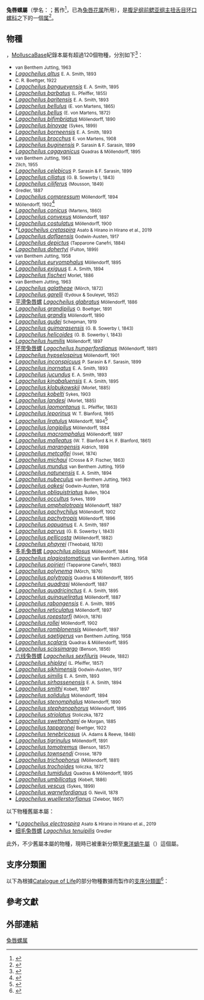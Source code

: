 {{distinguish|兔唇花属}}
{{Automatic taxobox
 |image = Lagocheilus electrospira holotype Fig3 E.jpg
 |image_caption = ''[[Lagocheilus_electrospira|Lagocheilus electrospira]]'' in Burmese amber
 |fossil_range= {{fossilrange|99|0|[[森諾曼期|森諾曼期]]-[[全新世|全新世]]}}
 |taxon = Lagocheilus
 |authority=Blanford, 1864<ref name="Blanford1864">{{cite journal |last1=Blanford |first1=W. T. |year=1864 |title=On the classification of the Cyclostomacea of eastern Asia |journal=Annals and Magazine of Natural History: Including Zoology, Botany and Geology |volume=3 |issue=13 |pages=441–465}}</ref>
}}

'''兔唇螺屬'''（學名：{{lang|la|''Lagocheilus''}}；舊作{{lang|la|''Lagochilus''}}<ref name="shuxing">{{cite book |url=http://www.shuxing.cc/book/15_detail_454629.htm |title=中国经济动物志：陆生软体动物 |editor1=[[陈德牛|陈德牛]] |editor2=[[高家祥|高家祥]] |year=1987 |pages=186 |language=zh-hans }}</ref>，已為[[兔唇花属|兔唇花属]]所用），是[[腹足纲|腹足纲]][[前鳃亚纲|前鳃亚纲]][[主扭舌目|主扭舌目]][[环口螺科|环口螺科]]之下的一個[[属|属]]<ref name=Archaeocyclotus>{{Cite journal |last1=Hirano |first1=T. |last2=Asato |first2=K. |last3=Yamamoto |first3=S. |last4=Takahashi |first4=Y. |last5=Chiba |first5=S. |year=2019 |title=Cretaceous amber fossils highlight the evolutionary history and morphological conservatism of land snails |journal=Scientific Reports |volume=9 |issue=1 |pages=Article number 15886 |doi=10.1038/s41598-019-51840-3 |pmid=31685840 |pmc=6828811 |bibcode=2019NatSR...915886H }}</ref>。

== 物種 ==
{{as of|2021|2|1}}，[[MolluscaBase|MolluscaBase]]紀錄本屬有超過120個物種，分別如下<ref name="MolluscaBase">{{MolluscaBase |id=1245700 |taxon=Lagocheilus |genus=yes |authority=W. T. Blanford, 1864 |last1=Köhler |first1=Frank |last2=Páll-Gergely |first2=Barna |date=2020-08-28 |access-date=2021-02-01 }}</ref>：
* ''{{tsl|ceb|Lagocheilus acutecingulatus}}'' <small>van Benthem Jutting, 1963</small>
* ''[[Lagocheilus_altus|Lagocheilus altus]]'' <small>E. A. Smith, 1893</small>
* ''{{tsl|ceb|Lagocheilus aruanum|Lagocheilus aruanus}}'' <small>C. R. Boettger, 1922</small>
* ''[[Lagocheilus_bangueyensis|Lagocheilus bangueyensis]]'' <small>E. A. Smith, 1895</small>
* ''[[Lagocheilus_barbatus|Lagocheilus barbatus]]'' <small>(L. Pfeiffer, 1855)</small>
* ''[[Lagocheilus_baritensis|Lagocheilus baritensis]]'' <small>E. A. Smith, 1893</small>
* ''[[Lagocheilus_bellulus|Lagocheilus bellulus]]'' <small>(E. von Martens, 1865)</small>
* ''[[Lagocheilus_bellus|Lagocheilus bellus]]'' <small>(E. von Martens, 1872)</small>
* ''[[Lagocheilus_bifimbriatus|Lagocheilus bifimbriatus]]'' <small>Möllendorff, 1890</small>
* ''[[Lagocheilus_binoyae|Lagocheilus binoyae]]'' <small>(Sykes, 1899)</small>
* ''[[Lagocheilus_borneensis|Lagocheilus borneensis]]'' <small>E. A. Smith, 1893</small>
* ''[[Lagocheilus_brocchus|Lagocheilus brocchus]]'' <small>E. von Martens, 1908</small>
* ''[[Lagocheilus_buginensis|Lagocheilus buginensis]]'' <small>P. Sarasin & F. Sarasin, 1899</small>
* ''[[Lagocheilus_cagayanicus|Lagocheilus cagayanicus]]'' <small>Quadras & Möllendorff, 1895</small>
* ''{{tsl|ceb|Lagocheilus calciphilum|Lagocheilus calciphilus}}'' <small>van Benthem Jutting, 1963</small>
* ''{{tsl|ceb|Lagocheilus carinulatum|Lagocheilus carinulatus}}'' <small>Zilch, 1955</small>
* ''[[Lagocheilus_celebicus|Lagocheilus celebicus]]'' <small>P. Sarasin & F. Sarasin, 1899</small>
* ''[[Lagocheilus_ciliatus|Lagocheilus ciliatus]]'' <small>(G. B. Sowerby I, 1843)</small>
* ''[[Lagocheilus_ciliferus|Lagocheilus ciliferus]]'' <small>(Mousson, 1849)</small>
* ''{{tsl|ceb|Lagocheilus ciliger}}'' <small>Gredler, 1887</small>
* ''[[Lagocheilus_compressum|Lagocheilus compressum]]'' <small>Möllendorff, 1894</small>
* ''{{tsl|ceb|Lagocheilus concavospirum|Lagocheilus concavospira}}'' <small>Möllendorff, 1902</small><ref name=II>{{cite journal |last=Möllendorff |first=O. v. |year=1902a |title=Binnenmollusken aus Hinterindien. 2. Neue Arter und Unterarten von Fruhstorfer in Siam gesammelt |journal=''[[Nachrichtsblatt_der_Deutschen_Malakozoologischen_Gesellschaft|Nachrichtsblatt der Deutschen Malakozoologischen Gesellschaft]]'' |volume=34 |issue=9–10 |pages=153–160 |language=de }}</ref>
* ''[[Lagocheilus_conicus|Lagocheilus conicus]]'' <small>(Martens, 1860)</small>
* ''[[Lagocheilus_convexus|Lagocheilus convexus]]'' <small>Möllendorff, 1897</small>
* ''[[Lagocheilus_costulatus|Lagocheilus costulatus]]'' <small>Möllendorff, 1900</small>
*†''[[Lagocheilus_cretaspira|Lagocheilus cretaspira]]'' <small>Asato & Hirano in Hirano et al., 2019</small>
* ''[[Lagocheilus_daflaensis|Lagocheilus daflaensis]]'' <small>Godwin-Austen, 1917</small>
* ''[[Lagocheilus_depictus|Lagocheilus depictus]]'' <small>(Tapparone Canefri, 1884)</small>
* ''[[Lagocheilus_dohertyi|Lagocheilus dohertyi]]'' <small>(Fulton, 1899)</small>
* ''{{tsl|ceb|Lagocheilus drepanophorum|Lagocheilus drepanophorus}}'' <small>van Benthem Jutting, 1958</small>
* ''[[Lagocheilus_euryomphalus|Lagocheilus euryomphalus]]'' <small>Möllendorff, 1895</small>
* ''[[Lagocheilus_exiguus|Lagocheilus exiguus]]'' <small>E. A. Smith, 1894</small>
* ''[[Lagocheilus_fischeri|Lagocheilus fischeri]]'' <small>Morlet, 1886</small>
* ''{{tsl|ceb|Lagocheilus flaveovariegatum|Lagocheilus flaveovariegatus}}'' <small>van Benthem Jutting, 1963</small>
* ''[[Lagocheilus_galatheae|Lagocheilus galatheae]]'' <small>(Mörch, 1872)</small>
* ''[[Lagocheilus_garelli|Lagocheilus garelli]]'' <small>(Eydoux & Souleyet, 1852)</small>
* [[平滑兔唇螺|平滑兔唇螺]] ''[[Lagocheilus_glabratus|Lagocheilus glabratus]]'' <small>Möllendorff, 1886</small>
*''[[Lagocheilus_grandipilus|Lagocheilus grandipilus]]'' <small>O. Boettger, 1891</small>
*''[[Lagocheilus_grandis|Lagocheilus grandis]]'' <small>Möllendorff, 1890</small>
*''[[Lagocheilus_gudei|Lagocheilus gudei]]'' <small>Schepman, 1919</small>
*''[[Lagocheilus_guimarasensis|Lagocheilus guimarasensis]]'' <small>(G. B. Sowerby I, 1843)</small>
*''[[Lagocheilus_helicoides|Lagocheilus helicoides]]'' <small>(G. B. Sowerby I, 1843)</small>
*''[[Lagocheilus_humilis|Lagocheilus humilis]]'' <small>Möllendorff, 1897</small>
* [[环带兔唇螺|环带兔唇螺]] ''[[Lagocheilus_hungerfordianus|Lagocheilus hungerfordianus]]'' <small>(Möllendorff, 1881)</small>
*''[[Lagocheilus_hypselospirus|Lagocheilus hypselospirus]]'' <small>Möllendorff, 1901</small>
*''[[Lagocheilus_inconspicuus|Lagocheilus inconspicuus]]'' <small>P. Sarasin & F. Sarasin, 1899</small>
*''[[Lagocheilus_inornatus|Lagocheilus inornatus]]'' <small>E. A. Smith, 1893</small>
*''[[Lagocheilus_jucundus|Lagocheilus jucundus]]'' <small>E. A. Smith, 1893</small>
*''[[Lagocheilus_kinabaluensis|Lagocheilus kinabaluensis]]'' <small>E. A. Smith, 1895</small>
*''[[Lagocheilus_klobukowskii|Lagocheilus klobukowskii]]'' <small>(Morlet, 1885)</small>
*''[[Lagocheilus_kobelti|Lagocheilus kobelti]]'' <small>Sykes, 1903</small>
*''[[Lagocheilus_landesi|Lagocheilus landesi]]'' <small>(Morlet, 1885)</small>
*''[[Lagocheilus_laomontanus|Lagocheilus laomontanus]]'' <small>(L. Pfeiffer, 1863)</small>
*''[[Lagocheilus_leporinus|Lagocheilus leporinus]]'' <small>W. T. Blanford, 1865</small>
*''[[Lagocheilus_liratulus|Lagocheilus liratulus]]''<small> Möllendorff, 1894</small><ref name=III>{{cite journal |last=Möllendorff |first=O. v. |year=1894 |title=On a collection of land-shells from the Samui Islands, Gulf of Siam |journal=''[[Proceedings_of_the_Zoological_Society_of_London|Proceedings of the Zoological Society of London]]'' |issue=1894 |pages=146–156 |language=en }}</ref>
*''[[Lagocheilus_longipilus|Lagocheilus longipilus]]'' <small>Möllendorff, 1884</small>
*''[[Lagocheilus_macromphalus|Lagocheilus macromphalus]]'' <small>Möllendorff, 1897</small>
*''[[Lagocheilus_malleatus|Lagocheilus malleatus]]'' <small>(W. T. Blanford & H. F. Blanford, 1861)</small>
*''[[Lagocheilus_marangensis|Lagocheilus marangensis]]'' <small>Aldrich, 1898</small>
*''[[Lagocheilus_metcalfei|Lagocheilus metcalfei]]'' <small>(Issel, 1874)</small>
*''[[Lagocheilus_michaui|Lagocheilus michaui]]'' <small>(Crosse & P. Fischer, 1863)</small>
*''[[Lagocheilus_mundus|Lagocheilus mundus]]'' <small>van Benthem Jutting, 1959</small>
*''[[Lagocheilus_natunensis|Lagocheilus natunensis]]'' <small>E. A. Smith, 1894</small>
*''[[Lagocheilus_nubeculus|Lagocheilus nubeculus]]'' <small>van Benthem Jutting, 1963</small>
*''[[Lagocheilus_oakesi|Lagocheilus oakesi]]'' <small>Godwin-Austen, 1918</small>
*''[[Lagocheilus_obliquistriatus|Lagocheilus obliquistriatus]]'' <small>Bullen, 1904</small>
*''[[Lagocheilus_occultus|Lagocheilus occultus]]'' <small>Sykes, 1899</small>
*''[[Lagocheilus_omphalotropis|Lagocheilus omphalotropis]]'' <small>Möllendorff, 1887</small>
*''[[Lagocheilus_pachychilus|Lagocheilus pachychilus]]'' <small>Möllendorff, 1902</small>
*''[[Lagocheilus_pachytropis|Lagocheilus pachytropis]]'' <small>Möllendorff, 1896</small>
*''[[Lagocheilus_papuanus|Lagocheilus papuanus]]'' <small>E. A. Smith, 1897</small>
*''[[Lagocheilus_parvus|Lagocheilus parvus]]'' <small>(G. B. Sowerby I, 1843)</small>
*''[[Lagocheilus_pellicosta|Lagocheilus pellicosta]]'' <small>(Möllendorff, 1882)</small>
*''[[Lagocheilus_phayrei|Lagocheilus phayrei]]'' <small>(Theobald, 1870)</small>
* [[多毛兔唇螺|多毛兔唇螺]] ''[[Lagochilus_pilosus|Lagochilus pilosus]]'' <small>Möllendorff, 1884</small>
* ''[[Lagocheilus_plagiostomaticus|Lagocheilus plagiostomaticus]]'' <small>van Benthem Jutting, 1958</small>
* ''[[Lagocheilus_poirieri|Lagocheilus poirieri]]'' <small>(Tapparone Canefri, 1883)</small>
* ''[[Lagocheilus_polynema|Lagocheilus polynema]]'' <small>(Mörch, 1876)</small>
* ''[[Lagocheilus_polytropis|Lagocheilus polytropis]]'' <small>Quadras & Möllendorff, 1895</small>
* ''[[Lagocheilus_quadrasi|Lagocheilus quadrasi]]'' <small>Möllendorff, 1887</small>
* ''[[Lagocheilus_quadricinctus|Lagocheilus quadricinctus]]'' <small>E. A. Smith, 1895</small>
* ''[[Lagocheilus_quinqueliratus|Lagocheilus quinqueliratus]]'' <small>Möllendorff, 1887</small>
* ''[[Lagocheilus_rabongensis|Lagocheilus rabongensis]]'' <small>E. A. Smith, 1895</small>
* ''[[Lagocheilus_reticulatus|Lagocheilus reticulatus]]'' <small>Möllendorff, 1897</small>
* ''[[Lagocheilus_roepstorfi|Lagocheilus roepstorfi]]'' <small>(Mörch, 1876)</small>
* ''[[Lagocheilus_rollei|Lagocheilus rollei]]'' <small>Möllendorff, 1902</small>
* ''[[Lagocheilus_romblonensis|Lagocheilus romblonensis]]'' <small>Möllendorff, 1897</small>
* ''[[Lagocheilus_saetigerus|Lagocheilus saetigerus]]'' <small>van Benthem Jutting, 1958</small>
* ''[[Lagocheilus_scalaris|Lagocheilus scalaris]]'' <small>Quadras & Möllendorff, 1895</small>
* ''[[Lagocheilus_scissimargo|Lagocheilus scissimargo]]'' <small>(Benson, 1856)</small>
* [[六线兔唇螺|六线兔唇螺]] ''[[Lagocheilus_sexfiluris|Lagocheilus sexfiluris]]'' <small>(Heude, 1882)</small>
* ''[[Lagocheilus_shiplayi|Lagocheilus shiplayi]]'' <small>(L. Pfeiffer, 1857)</small>
* ''[[Lagocheilus_sikhimensis|Lagocheilus sikhimensis]]'' <small>Godwin-Austen, 1917</small>
* ''[[Lagocheilus_similis|Lagocheilus similis]]'' <small>E. A. Smith, 1893</small>
* ''[[Lagocheilus_sirhassenensis|Lagocheilus sirhassenensis]]'' <small>E. A. Smith, 1894</small>
* ''[[Lagocheilus_smithi|Lagocheilus smithi]]'' <small>Kobelt, 1897</small>
* ''[[Lagocheilus_solidulus|Lagocheilus solidulus]]'' <small>Möllendorff, 1894</small>
* ''[[Lagocheilus_stenomphalus|Lagocheilus stenomphalus]]'' <small>Möllendorff, 1890</small>
* ''[[Lagocheilus_stephanophorus|Lagocheilus stephanophorus]]'' <small>Möllendorff, 1895</small>
* ''[[Lagocheilus_striolatus|Lagocheilus striolatus]]'' <small>Stoliczka, 1872</small>
* ''[[Lagocheilus_swettenhami|Lagocheilus swettenhami]]'' <small>de Morgan, 1885</small>
* ''[[Lagocheilus_tapparonei|Lagocheilus tapparonei]]'' <small>Boettger, 1922</small>
* ''[[Lagocheilus_tenebricosus|Lagocheilus tenebricosus]]'' <small>(A. Adams & Reeve, 1848)</small>
* ''[[Lagocheilus_tigrinulus|Lagocheilus tigrinulus]]'' <small>Möllendorff, 1891</small>
* ''[[Lagocheilus_tomotremus|Lagocheilus tomotremus]]'' <small>(Benson, 1857)</small>
* ''[[Lagocheilus_townsendi|Lagocheilus townsendi]]'' <small>Crosse, 1879</small>
* ''[[Lagocheilus_trichophorus|Lagocheilus trichophorus]]'' <small>(Möllendorff, 1881)</small>
* ''[[Lagocheilus_trochoides|Lagocheilus trochoides]]'' <small>toliczka, 1872</small>
* ''[[Lagocheilus_tumidulus|Lagocheilus tumidulus]]'' <small>Quadras & Möllendorff, 1895</small>
* ''[[Lagocheilus_umbilicatus|Lagocheilus umbilicatus]]'' <small>(Kobelt, 1886)</small>
* ''[[Lagocheilus_vescus|Lagocheilus vescus]]'' <small>(Sykes, 1899)</small>
* ''[[Lagocheilus_warnefordianus|Lagocheilus warnefordianus]]'' <small>G. Nevill, 1878</small>
* ''[[Lagocheilus_wuellerstorfianus|Lagocheilus wuellerstorfianus]]'' <small>(Zelebor, 1867)</small>

以下物種舊屬本屬：
*†''[[Lagocheilus_electrospira|Lagocheilus electrospira]]'' <small>Asato & Hirano in Hirano et al., 2019</small>
* [[细毛兔唇螺|细毛兔唇螺]] ''[[Lagochilus_tenuipilis|Lagochilus tenuipilis]]'' <small>Gredler</small>

此外，不少舊屬本屬的物種，現時已被重新分類至[[東洋蝸牛屬|東洋蝸牛屬]]（''{{tsl|en|Japonia}}''）這個屬。

== 支序分類圖 ==
以下為根據[[Catalogue_of_Life|Catalogue of Life]]的部分物種數據而製作的[[支序分類學|支序分類圖]]<ref name = "COL">{{cite COL |year=2019 |taxon=Lagocheilus |id=54915184 |access-date=2019-11-11}}</ref>：

{{Clade
| label1 = '''''Lagocheilus '''''
| 1={{Clade
| 1=''{{tsl|ceb|Lagocheilus acutecingulatum}}''
| 2=''{{tsl|ceb|Lagocheilus aruanum}}''
| 3=''{{tsl|ceb|Lagocheilus calciphilum}}''
| 4=''{{tsl|ceb|Lagocheilus carinulatum}}''
| 5=''{{tsl|ceb|Lagocheilus ciliger}}''
| 6=''{{tsl|ceb|Lagocheilus concavospirum}}''
| 7=''{{tsl|ceb|Lagocheilus drepanophorum}}''
| 8=''{{tsl|ceb|Lagocheilus flaveovariegatum}}''
| 9=[[平滑兔唇螺|平滑兔唇螺]] ''[[Lagocheilus_glabratus|Lagocheilus glabratus]]''
| 10=''{{tsl|ceb|Lagocheilus gudei}}''
| 11=[[环带兔唇螺|环带兔唇螺]] ''[[Lagocheilus_hungerfordianus|Lagocheilus hungerfordianus]]''
| 12=''{{tsl|ceb|Lagocheilus liratulus}}''
| 13=''{{tsl|ceb|Lagocheilus longipilus}}''
| 14=''{{tsl|ceb|Lagocheilus malleatus}}''
| 15=''{{tsl|ceb|Lagocheilus nubeculum}}''
| 16=''{{tsl|ceb|Lagocheilus papuanum}}''
| 17=''{{tsl|ceb|Lagocheilus pellicosta}}''
| 18=''[[Lagocheilus_pilosus|Lagocheilus pilosus]]''
| 19=''{{tsl|ceb|Lagocheilus plagiostomaticum}}''
| 20=''{{tsl|ceb|Lagocheilus poirierii}}''
| 21=''{{tsl|ceb|Lagocheilus saetigerum}}''
| 22=''{{tsl|ceb|Lagocheilus shiplayi}}''
| 23=''{{tsl|ceb|Lagocheilus tapparonei}}''
}}
}}

== 參考文獻 ==
{{Reflist}}

== 外部連結 ==
{{Taxonbar|from=Q55221376}}
{{Commonscat}}
<!-- 頁面不存在 -->[[Category:兔唇螺属|]]
<!-- 沒有連結 -->